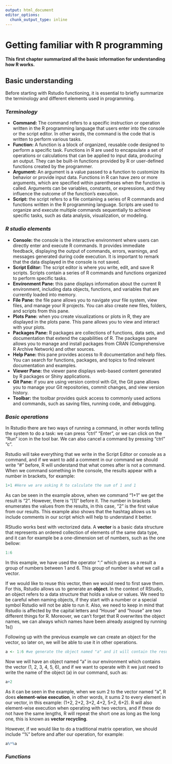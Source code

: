 ```yaml
---
output: html_document
editor_options: 
  chunk_output_type: inline
---
```


# Getting familiar with R programming

**This first chapter summarized all the basic information for understanding how R works.**

## **Basic understanding**

Before starting with Rstudio functioning, it is essential to briefly summarize the terminology and different elements used in programming.

### *Terminology*

-   **Command:** The command refers to a specific instruction or operation written in the R programming language that users enter into the console or the script editor. In other words, the command is the code that is written to perform various tasks.
-   **Function:** A function is a block of organized, reusable code designed to perform a specific task. Functions in R are used to encapsulate a set of operations or calculations that can be applied to input data, producing an output. They can be built-in functions provided by R or user-defined functions created by the programmer.
-   **Argument:** An argument is a value passed to a function to customize its behavior or provide input data. Functions in R can have zero or more arguments, which are specified within parentheses when the function is called. Arguments can be variables, constants, or expressions, and they influence the outcome of the function's execution.
-   **Script:** the script refers to a file containing a series of R commands and functions written in the R programming language. Scripts are used to organize and execute multiple commands sequentially to achieve specific tasks, such as data analysis, visualization, or modeling.

### *R studio elements*

-   **Console:** the console is the interactive environment where users can directly enter and execute R commands. It provides immediate feedback, displaying the output of commands, errors, warnings, and messages generated during code execution. It is important to remark that the data displayed in the console is not saved.
-   **Script Editor:** The script editor is where you write, edit, and save R scripts. Scripts contain a series of R commands and functions organized to perform specific tasks.
-   **Environment Pane:** this pane displays information about the current R environment, including data objects, functions, and variables that are currently loaded into memory.
-   **File Pane:** the file pane allows you to navigate your file system, view files, and manage your R projects. You can also create new files, folders, and scripts from this pane.
-   **Plots Pane:** when you create visualizations or plots in R, they are displayed in the plots pane. This pane allows you to view and interact with your plots.
-   **Packages Pane:** R packages are collections of functions, data sets, and documentation that extend the capabilities of R. The packages pane allows you to manage and install packages from CRAN (Comprehensive R Archive Network) and other sources.
-   **Help Pane:** this pane provides access to R documentation and help files. You can search for functions, packages, and topics to find relevant documentation and examples.
-   **Viewer Pane:** the viewer pane displays web-based content generated by R packages or Shiny applications.
-   **Git Pane:** if you are using version control with Git, the Git pane allows you to manage your Git repositories, commit changes, and view version history.
-   **Toolbar:** the toolbar provides quick access to commonly used actions and commands, such as saving files, running code, and debugging.

### *Basic operations*

In Rstudio there are two ways of running a command, in other words telling the system to do a task: we can press "ctrl" "Enter", or we can click on the "Run" icon in the tool bar. We can also cancel a command by pressing "ctrl" "c".

Rstudio will take everything that we write in the Script Editor or console as a command, and if we want to add a comment in our command we should write "\#" before, R will understand that what comes after is not a command. When we command something in the console, the results appear with a number in brackets, for example:

```r
1+1 #Here we are asking R to calculate the sum of 1 and 1
```

As can be seen in the example above, when we command "1+1" we get the result is "2". However, there is "\[1\]" before it. The number in brackets enumerates the values from the results, in this case, "2" is the first value from our results. This example also shows that the hashtag allows us to include comments in our script which will help to understand it better.

RStudio works best with vectorized data. A **vector** is a basic data structure that represents an ordered collection of elements of the same data type, and it can for example be a one-dimension set of numbers, such as the one bellow:

```r
1:6
```

In this example, we have used the operator ":" which gives as a result a group of numbers between 1 and 6. This group of number is what we call a vector.

If we would like to reuse this vector, then we would need to first save them. For this, Rstudio allows us to generate an **object**. In the context of RStudio, an object refers to a data structure that holds a value or values. 
We need to be careful when naming objects, if they start with a number or a special symbol Rstudio will not be able to run it. Also,  we need to keep in mind that Rstudio is affected by the capital letters and "House" and "house" are two different things for R. Moreover, we can't forget that R overwrites the object names, we can always which names have been already assigned by running 1s()

Following up with the previous example we can create an object for the vector, so later on, we will be able to use it in other operations.

```r
a <- 1:6 #we generate the object named "a" and it will contain the result of the operation "1:6"
```

Now we will have an object named "a" in our environment which contains the vector (1, 2, 3, 4, 5, 6), and if we want to operate with it we just need to write the name of the object (a) in our command, such as: 

```r
a+2
```
As it can be seen in the example, when we sum 2 to the vector named "a", R does **element-wise execution**, in other words, it sums 2 to every element in our vector, in this example: (1+2, 2+2, 3+2, 4+2, 5+2, 6+2). R will also element-wise execution when operating with two vectors, and if these do not have the same lengths, R will repeat the short one as long as the long one, this is known as **vector recycling**. 

However, if we would like to do a traditional matrix operation, we should include "%" before and after our operation, for example:
```r
a%*%a
```

### *Functions*
